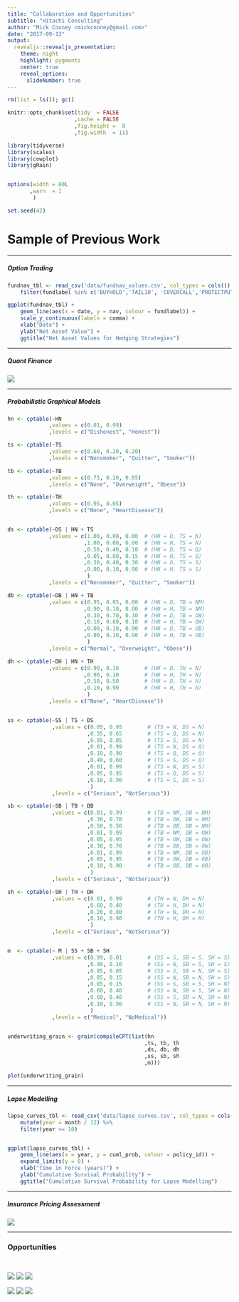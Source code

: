 ```yaml
---
title: "Collaboration and Opportunities"
subtitle: "Hitachi Consulting"
author: "Mick Cooney <mickcooney@gmail.com>"
date: "2017-09-13"
output:
  revealjs::revealjs_presentation:
    theme: night
    highlight: pygments
    center: true
    reveal_options:
      slideNumber: true
---
```


```r
rm(list = ls()); gc()

knitr::opts_chunk$set(tidy  = FALSE
                     ,cache = FALSE
                     ,fig.height =  8
                     ,fig.width  = 11)

library(tidyverse)
library(scales)
library(cowplot)
library(gRain)


options(width = 80L
       ,warn  = 1
        )

set.seed(42)
```

# Sample of Previous Work

---

##### Option Trading

```r
fundnav_tbl <- read_csv('data/fundnav_values.csv', col_types = cols()) %>%
    filter(fundlabel %in% c('BUYHOLD','TAIL10', 'COVERCALL','PROTECTPUT'))

ggplot(fundnav_tbl) +
    geom_line(aes(x = date, y = nav, colour = fundlabel)) +
    scale_y_continuous(labels = comma) +
    xlab("Date") +
    ylab("Net Asset Value") +
    ggtitle("Net Asset Values for Hedging Strategies")
```

---

##### Quant Finance

![](img/manufacturehedge_pdf_plot.png)

---

##### Probabilistic Graphical Models

```r
hn <- cptable(~HN
             ,values = c(0.01, 0.99)
             ,levels = c("Dishonest", "Honest"))

ts <- cptable(~TS
             ,values = c(0.60, 0.20, 0.20)
             ,levels = c("Nonsmoker", "Quitter", "Smoker"))

tb <- cptable(~TB
             ,values = c(0.75, 0.20, 0.05)
             ,levels = c("None", "Overweight", "Obese"))

th <- cptable(~TH
             ,values = c(0.95, 0.05)
             ,levels = c("None", "HeartDisease"))


ds <- cptable(~DS | HN + TS
             ,values = c(1.00, 0.00, 0.00  # (HN = D, TS = N)
                        ,1.00, 0.00, 0.00  # (HN = H, TS = N)
                        ,0.50, 0.40, 0.10  # (HN = D, TS = Q)
                        ,0.05, 0.80, 0.15  # (HN = H, TS = Q)
                        ,0.30, 0.40, 0.30  # (HN = D, TS = S)
                        ,0.00, 0.10, 0.90  # (HN = H, TS = S)
                         )
             ,levels = c("Nonsmoker", "Quitter", "Smoker"))

db <- cptable(~DB | HN + TB
             ,values = c(0.95, 0.05, 0.00  # (HN = D, TB = NM)
                        ,0.90, 0.10, 0.00  # (HN = H, TB = NM)
                        ,0.30, 0.70, 0.30  # (HN = D, TB = OW)
                        ,0.10, 0.80, 0.10  # (HN = H, TB = OW)
                        ,0.00, 0.10, 0.90  # (HN = D, TB = OB)
                        ,0.00, 0.10, 0.90  # (HN = H, TB = OB)
                         )
             ,levels = c("Normal", "Overweight", "Obese"))

dh <- cptable(~DH | HN + TH
             ,values = c(0.90, 0.10        # (HN = D, TH = N)
                        ,0.90, 0.10        # (HN = H, TH = N)
                        ,0.50, 0.50        # (HN = D, TH = H)
                        ,0.10, 0.90        # (HN = H, TH = H)
                         )
             ,levels = c("None", "HeartDisease"))


ss <- cptable(~SS | TS + DS
              ,values = c(0.05, 0.95        # (TS = N, DS = N)
                         ,0.35, 0.65        # (TS = Q, DS = N)
                         ,0.95, 0.05        # (TS = S, DS = N)
                         ,0.01, 0.99        # (TS = N, DS = Q)
                         ,0.10, 0.90        # (TS = Q, DS = Q)
                         ,0.40, 0.60        # (TS = S, DS = Q)
                         ,0.01, 0.99        # (TS = N, DS = S)
                         ,0.05, 0.95        # (TS = Q, DS = S)
                         ,0.10, 0.90        # (TS = S, DS = S)
                          )
              ,levels = c("Serious", "NotSerious"))

sb <- cptable(~SB | TB + DB
              ,values = c(0.01, 0.99        # (TB = NM, DB = NM)
                         ,0.30, 0.70        # (TB = OW, DB = NM)
                         ,0.50, 0.50        # (TB = OB, DB = NM)
                         ,0.01, 0.99        # (TB = NM, DB = OW)
                         ,0.05, 0.95        # (TB = OW, DB = OW)
                         ,0.30, 0.70        # (TB = OB, DB = OW)
                         ,0.01, 0.99        # (TB = NM, DB = OB)
                         ,0.05, 0.95        # (TB = OW, DB = OB)
                         ,0.10, 0.90        # (TB = OB, DB = OB)
                          )
              ,levels = c("Serious", "NotSerious"))

sh <- cptable(~SH | TH + DH
              ,values = c(0.01, 0.99        # (TH = N, DH = N)
                         ,0.60, 0.40        # (TH = H, DH = N)
                         ,0.20, 0.80        # (TH = N, DH = H)
                         ,0.10, 0.90        # (TH = H, DH = H)
                          )
              ,levels = c("Serious", "NotSerious"))


m  <- cptable(~ M | SS + SB + SH
              ,values = c(0.99, 0.01        # (SS = S, SB = S, SH = S)
                         ,0.90, 0.10        # (SS = N, SB = S, SH = S)
                         ,0.95, 0.05        # (SS = S, SB = N, SH = S)
                         ,0.85, 0.15        # (SS = N, SB = N, SH = S)
                         ,0.85, 0.15        # (SS = S, SB = S, SH = N)
                         ,0.60, 0.40        # (SS = N, SB = S, SH = N)
                         ,0.60, 0.40        # (SS = S, SB = N, SH = N)
                         ,0.10, 0.90        # (SS = N, SB = N, SH = N)
                          )
              ,levels = c("Medical", "NoMedical"))


underwriting_grain <- grain(compileCPT(list(hn
                                           ,ts, tb, th
                                           ,ds, db, dh
                                           ,ss, sb, sh
                                           ,m)))

plot(underwriting_grain)
```

---

##### Lapse Modelling

```r
lapse_curves_tbl <- read_csv('data/lapse_curves.csv', col_types = cols()) %>%
    mutate(year = month / 12) %>%
    filter(year <= 10)


ggplot(lapse_curves_tbl) +
    geom_line(aes(x = year, y = cuml_prob, colour = policy_id)) +
    expand_limits(y = 0) +
    xlab("Time in Force (years)") +
    ylab("Cumulative Survival Probability") +
    ggtitle("Cumulative Survival Probability for Lapse Modelling")

```

---

##### Insurance Pricing Assessment

![](img/insurance_pricing_assessment.png)

---

### Opportunities


\


![](img/rsa_logo.png)
![](img/mercer_logo.png)
![](img/aig_logo.png)

![](img/hiscox_logo.png)
![](img/mibi_logo.png)
![](img/argo_logo.png)




